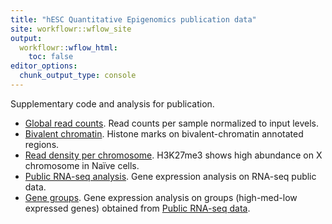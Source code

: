 ```yaml
---
title: "hESC Quantitative Epigenomics publication data"
site: workflowr::wflow_site
output:
  workflowr::wflow_html:
    toc: false
editor_options:
  chunk_output_type: console
---
```


Supplementary code and analysis for publication.

* [Global read counts](global_read_counts.html). Read counts per sample normalized
to input levels.
* [Bivalent chromatin](bivalent_chromatin.html). Histone marks on
bivalent-chromatin annotated regions.
* [Read density per chromosome](x_chromosome.html). H3K27me3 shows high abundance
on X chromosome in Naïve cells.
* [Public RNA-seq analysis](rna_seq_collier_2017.html). Gene expression analysis
on RNA-seq public data.
* [Gene groups](gene_expression_groups.html). Gene expression analysis
on groups (high-med-low expressed genes) obtained from
[Public RNA-seq data](rna_seq_collier_2017.html).
